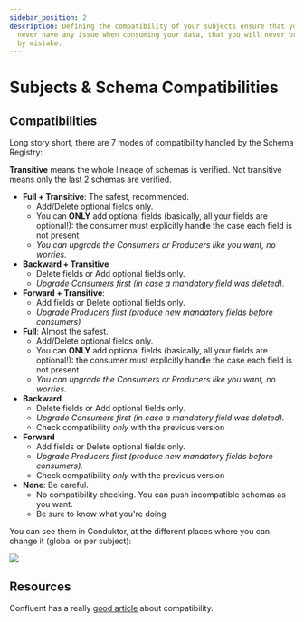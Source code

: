 ```yaml
---
sidebar_position: 2
description: Defining the compatibility of your subjects ensure that your consumer will
  never have any issue when consuming your data, that you will never break them
  by mistake.
---
```



# Subjects & Schema Compatibilities

## Compatibilities

Long story short, there are 7 modes of compatibility handled by the Schema Registry:

<InfoBox type="success">
  <strong>Transitive</strong> means the whole lineage of schemas is verified. Not transitive means
  only the last 2 schemas are verified.
</InfoBox>

- **Full + Transitive**: The safest, recommended.
  - Add/Delete optional fields only.
  - You can **ONLY** add optional fields \(basically, all your fields are optional!\): the consumer must explicitly handle the case each field is not present
  - _You can upgrade the Consumers or Producers like you want, no worries._
- **Backward + Transitive**
  - Delete fields or Add optional fields only.
  - _Upgrade Consumers first \(in case a mandatory field was deleted\)._
- **Forward + Transitive**:
  - Add fields or Delete optional fields only.
  - _Upgrade Producers first \(produce new mandatory fields before consumers\)_
- **Full**: Almost the safest.
  - Add/Delete optional fields only.
  - You can **ONLY** add optional fields \(basically, all your fields are optional!\): the consumer must explicitly handle the case each field is not present
  - _You can upgrade the Consumers or Producers like you want, no worries._
- **Backward**
  - Delete fields or Add optional fields only.
  - _Upgrade Consumers first \(in case a mandatory field was deleted\)._
  - Check compatibility _only_ with the previous version
- **Forward**
  - Add fields or Delete optional fields only.
  - _Upgrade Producers first \(produce new mandatory fields before consumers\)._
  - Check compatibility _only_ with the previous version
- **None**: Be careful.
  - No compatibility checking. You can push incompatible schemas as you want.
  - Be sure to know what you're doing

You can see them in Conduktor, at the different places where you can change it \(global or per subject\):

![](../assets/screenshot-2021-02-01-at-16.59.31.png)

## Resources

Confluent has a really [good article](https://docs.confluent.io/current/schema-registry/avro.html) about compatibility.
